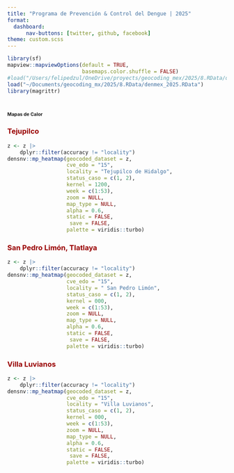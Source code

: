 ```yaml
---
title: "Programa de Prevención & Control del Dengue | 2025"
format: 
  dashboard:
      nav-buttons: [twitter, github, facebook]
theme: custom.scss
---
```


```r
library(sf)
mapview::mapviewOptions(default = TRUE,
                        basemaps.color.shuffle = FALSE)
#load("/Users/felipedzul/OneDrive/proyects/geocoding_mex/2025/8.RData/denmex_2025.RData")
load("~/Documents/geocoding_mx/2025/8.RData/denmex_2025.RData")
library(magrittr)
```



# [**Mapas de Calor**]{style="font-size:8pt"}

::: panel-tabset



### [**Tejupilco**]{style="color:#990000"}

```r
z <- z |>
    dplyr::filter(accuracy != "locality")
densnv::mp_heatmap(geocoded_dataset = z,
                   cve_edo = "15",
                   locality = "Tejupilco de Hidalgo",
                   status_caso = c(1, 2),
                   kernel = 1200,
                   week = c(1:53),
                   zoom = NULL,
                   map_type = NULL,
                   alpha = 0.6,
                   static = FALSE,
                    save = FALSE,
                   palette = viridis::turbo)
```



### [**San Pedro Limón, Tlatlaya**]{style="color:#990000"}

```r
z <- z |>
    dplyr::filter(accuracy != "locality")
densnv::mp_heatmap(geocoded_dataset = z,
                   cve_edo = "15",
                   locality = " San Pedro Limón",
                   status_caso = c(1, 2),
                   kernel = 000,
                   week = c(1:53),
                   zoom = NULL,
                   map_type = NULL,
                   alpha = 0.6,
                   static = FALSE,
                    save = FALSE,
                   palette = viridis::turbo)
```


### [**Villa Luvianos**]{style="color:#990000"}

```r
z <- z |>
    dplyr::filter(accuracy != "locality")
densnv::mp_heatmap(geocoded_dataset = z,
                   cve_edo = "15",
                   locality = "Villa Luvianos",
                   status_caso = c(1, 2),
                   kernel = 000,
                   week = c(1:53),
                   zoom = NULL,
                   map_type = NULL,
                   alpha = 0.6,
                   static = FALSE,
                    save = FALSE,
                   palette = viridis::turbo)
```



:::

